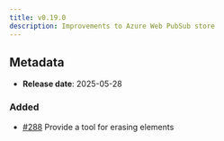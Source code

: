 ```yaml
---
title: v0.19.0
description: Improvements to Azure Web PubSub store
---
```


## Metadata

- **Release date**: 2025-05-28

### Added

- [#288](https://github.com/InditexTech/weavejs/issues/288) Provide a tool for erasing elements
